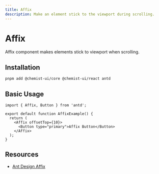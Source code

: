 ```yaml
---
title: Affix
description: Make an element stick to the viewport during scrolling.
---
```


# Affix

Affix component makes elements stick to viewport when scrolling.

## Installation

```bash
pnpm add @chemist-ui/core @chemist-ui/react antd
```

## Basic Usage

```tsx
import { Affix, Button } from 'antd';

export default function AffixExample() {
  return (
    <Affix offsetTop={10}>
      <Button type="primary">Affix Button</Button>
    </Affix>
  );
}
```

## Resources

- [Ant Design Affix](https://ant.design/components/affix)
